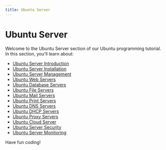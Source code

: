 ```yaml
---
title: Ubuntu Server
---
```


# Ubuntu Server

Welcome to the Ubuntu Server section of our Ubuntu programming tutorial. In this section, you'll learn about:

- [Ubuntu Server Introduction](./0-ubuntu-server-introduction.mdx)
- [Ubuntu Server Installation](./1-ubuntu-server-installation.mdx)
- [Ubuntu Server Management](./2-ubuntu-server-management.mdx)
- [Ubuntu Web Servers](./3-ubuntu-web-servers.mdx)
- [Ubuntu Database Servers](./4-ubuntu-database-servers.mdx)
- [Ubuntu File Servers](./5-ubuntu-file-servers.mdx)
- [Ubuntu Mail Servers](./6-ubuntu-mail-servers.mdx)
- [Ubuntu Print Servers](./7-ubuntu-print-servers.mdx)
- [Ubuntu DNS Servers](./8-ubuntu-dns-servers.mdx)
- [Ubuntu DHCP Servers](./9-ubuntu-dhcp-servers.mdx)
- [Ubuntu Proxy Servers](./10-ubuntu-proxy-servers.mdx)
- [Ubuntu Cloud Server](./11-ubuntu-cloud-server.mdx)
- [Ubuntu Server Security](./12-ubuntu-server-security.mdx)
- [Ubuntu Server Monitoring](./13-ubuntu-server-monitoring.mdx)

Have fun coding!